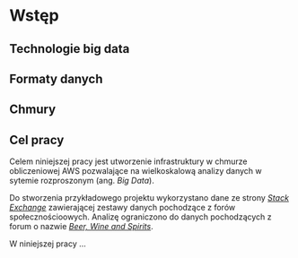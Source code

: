 # Wstęp

## Technologie big data

## Formaty danych

## Chmury

## Cel pracy
Celem niniejszej pracy jest utworzenie infrastruktury w chmurze obliczeniowej AWS pozwalające na wielkoskalową analizy danych  w sytemie rozproszonym (ang. _Big Data_). 

Do stworzenia przykładowego projektu wykorzystano dane ze strony [_Stack Exchange_](https://stackexchange.com/) zawierającej zestawy danych pochodzące z forów społecznościoowych. Analizę ograniczono do danych pochodzących z forum o nazwie [_Beer, Wine and Spirits_](https://data.stackexchange.com/beer/queries).

W niniejszej pracy ...
